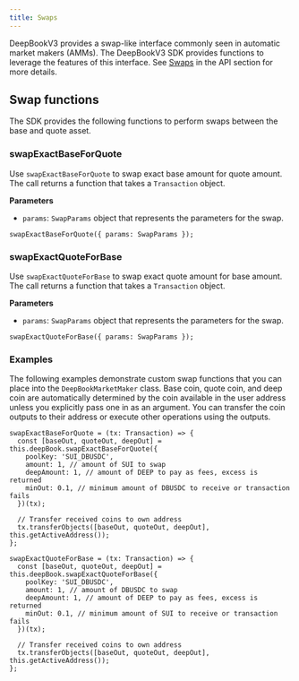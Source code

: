 ```yaml
---
title: Swaps
---
```


DeepBookV3 provides a swap-like interface commonly seen in automatic market makers (AMMs). The DeepBookV3 SDK provides functions to leverage the features of this interface. See [Swaps](../deepbookv3/swaps.mdx) in the API section for more details.

## Swap functions

The SDK provides the following functions to perform swaps between the base and quote asset.

### swapExactBaseForQuote

Use `swapExactBaseForQuote` to swap exact base amount for quote amount. The call returns a function that takes a `Transaction` object.

**Parameters**

- `params`: `SwapParams` object that represents the parameters for the swap.

```tsx
swapExactBaseForQuote({ params: SwapParams });
```

### swapExactQuoteForBase

Use `swapExactQuoteForBase` to swap exact quote amount for base amount. The call returns a function that takes a `Transaction` object. 

**Parameters**

- `params`: `SwapParams` object that represents the parameters for the swap.

```tsx
swapExactQuoteForBase({ params: SwapParams });
```

### Examples

The following examples demonstrate custom swap functions that you can place into the `DeepBookMarketMaker` class. Base coin, quote coin, and deep coin are automatically determined by the coin available in the user address unless you explicitly pass one in as an argument. You can transfer the coin outputs to their address or execute other operations using the outputs.

```tsx
swapExactBaseForQuote = (tx: Transaction) => {
  const [baseOut, quoteOut, deepOut] = this.deepBook.swapExactBaseForQuote({
    poolKey: 'SUI_DBUSDC',
    amount: 1, // amount of SUI to swap
    deepAmount: 1, // amount of DEEP to pay as fees, excess is returned
    minOut: 0.1, // minimum amount of DBUSDC to receive or transaction fails
  })(tx);

  // Transfer received coins to own address
  tx.transferObjects([baseOut, quoteOut, deepOut], this.getActiveAddress());
};

swapExactQuoteForBase = (tx: Transaction) => {
  const [baseOut, quoteOut, deepOut] = this.deepBook.swapExactQuoteForBase({
    poolKey: 'SUI_DBUSDC',
    amount: 1, // amount of DBUSDC to swap
    deepAmount: 1, // amount of DEEP to pay as fees, excess is returned
    minOut: 0.1, // minimum amount of SUI to receive or transaction fails
  })(tx);

  // Transfer received coins to own address
  tx.transferObjects([baseOut, quoteOut, deepOut], this.getActiveAddress());
};
```
